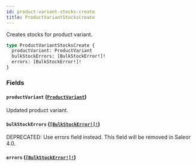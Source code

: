 ```yaml
---
id: product-variant-stocks-create
title: ProductVariantStocksCreate
---
```


Creates stocks for product variant.

```graphql
type ProductVariantStocksCreate {
  productVariant: ProductVariant
  bulkStockErrors: [BulkStockError!]!
  errors: [BulkStockError!]!
}
```

### Fields

#### `productVariant` ([`ProductVariant`](../../../developer/api-reference/objects/product-variant))

Updated product variant.

#### `bulkStockErrors` ([`[BulkStockError!]!`](../../../developer/api-reference/objects/bulk-stock-error))

<span class="badge badge--warning">DEPRECATED: Use errors field instead. This field will be removed in Saleor 4.0.</span>

#### `errors` ([`[BulkStockError!]!`](../../../developer/api-reference/objects/bulk-stock-error))
